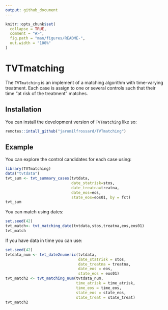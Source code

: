 ```yaml
---
output: github_document
---
```


<!-- README.md is generated from README.Rmd. Please edit that file -->

```r
knitr::opts_chunk$set(
  collapse = TRUE,
  comment = "#>",
  fig.path = "man/figures/README-",
  out.width = "100%"
)
```

# TVTmatching

<!-- badges: start -->
<!-- badges: end -->

The `TVTmatching` is an implement of a matching algorithm with time-varying treatment. Each case is assign to one or several controls such that their time "at risk of the treatment" matches.

## Installation

You can install the development version of `TVTmatching` like so:

``` r
remotes::intall_github("jaromilfrossard/TVTmatching")
```

## Example

You can explore the control candidates for each case using:

```r
library(TVTmatching)
data("tvtdata")
tvt_sum <- tvt_summary_cases(tvtdata,
                             date_statrisk=stos,
                             date_treatna=treatna,
                             date_eos=eos,
                             state_eos=eos01, by = fct)
tvt_sum
```

You can match using dates:

```r
set.seed(42)
tvt_match<- tvt_matching_date(tvtdata,stos,treatna,eos,eos01)
tvt_match
```

If you have data in time you can use:

```r
set.seed(42)
tvtdata_num <- tvt_date2numeric(tvtdata,
                                date_statrisk = stos,
                                date_treatna = treatna,
                                date_eos = eos,
                                state_eos = eos01)
tvt_match2 <- tvt_matching_num(tvtdata_num,
                               time_atrisk = time_atrisk,
                               time_eos = time_eos,
                               state_eos = state_eos,
                               state_treat = state_treat)
tvt_match2
```
